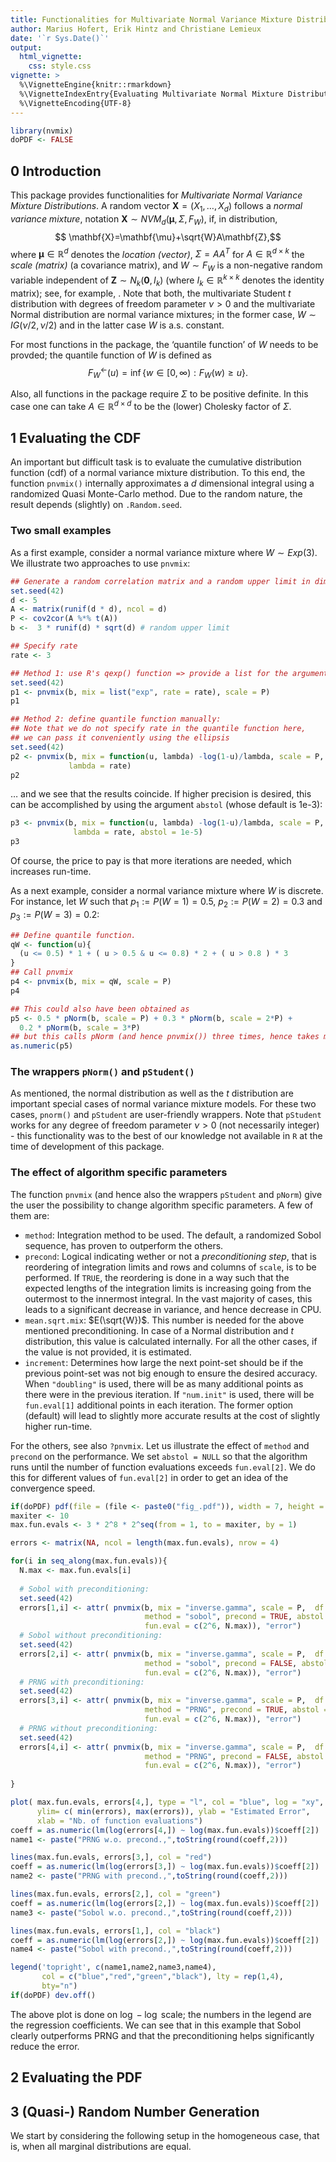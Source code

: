 ```yaml
---
title: Functionalities for Multivariate Normal Variance Mixture Distributions
author: Marius Hofert, Erik Hintz and Christiane Lemieux
date: '`r Sys.Date()`'
output:
  html_vignette:
    css: style.css
vignette: >
  %\VignetteEngine{knitr::rmarkdown}
  %\VignetteIndexEntry{Evaluating Multivariate Normal Mixture Distribution Functions}
  %\VignetteEncoding{UTF-8}
---
```

```r
library(nvmix)
doPDF <- FALSE
```



## 0 Introduction

This package provides functionalities for *Multivariate Normal Variance Mixture Distributions*. A random vector $\mathbf{X}=(X_1,\dots,X_d)$ follows a *normal variance
  mixture*, notation $\mathbf{X}\sim NVM_d(\mathbf{\mu},\Sigma,F_W)$, if, in
distribution,
$$  \mathbf{X}=\mathbf{\mu}+\sqrt{W}A\mathbf{Z},$$
where $\mathbf{\mu}\in\mathbb{R}^d$ denotes the *location (vector)*, $\Sigma=AA^T$ for
$A\in\mathbb{R}^{d\times k}$ the *scale (matrix)* (a covariance matrix), and
$W\sim F_W$ is a non-negative random variable independent of
$\mathbf{Z}\sim N_k(\mathbf{0},I_k)$ (where $I_k\in\mathbb{R}^{k\times k}$ denotes the identity
matrix); see, for example, \cite[Section~6.2]{mcneilfreyembrechts2015}.
Note that both, the multivariate Student $t$ distribution with degrees of freedom parameter $\nu>0$ and the multivariate Normal distribution are normal variance mixtures; in the former case, $W\sim IG(\nu/2, \nu/2)$ and in the latter case $W$ is a.s. constant. 


For most functions in the package, the 'quantile function' of $W$ needs to be provded; the quantile function
of $W$ is defined as
$$ F_W^\leftarrow(u)=\inf\{w\in[0,\infty):F_W(w)\ge u\}. $$

Also, all functions in the package require $\Sigma$ to be positive definite. In this case one can take $A\in\mathbb{R}^{d\times d}$ to be the (lower) Cholesky factor of $\Sigma$. 


## 1 Evaluating the CDF

An important but difficult task is to evaluate the cumulative distribution function (cdf) of a normal variance mixture distribution. To this end, the function `pnvmix()` internally approximates a $d$ dimensional integral using a randomized Quasi Monte-Carlo method. Due to the random nature, the result depends (slightly) on `.Random.seed`.

### Two small examples 
As a first example, consider a normal variance mixture where $W \sim Exp(3)$. We illustrate two approaches to use `pnvmix`:
```r
## Generate a random correlation matrix and a random upper limit in dimension d=5:
set.seed(42)
d <- 5
A <- matrix(runif(d * d), ncol = d)
P <- cov2cor(A %*% t(A))
b <-  3 * runif(d) * sqrt(d) # random upper limit

## Specify rate
rate <- 3

## Method 1: use R's qexp() function => provide a list for the argument 'mix':
set.seed(42)
p1 <- pnvmix(b, mix = list("exp", rate = rate), scale = P)
p1

```
```r
## Method 2: define quantile function manually:
## Note that we do not specify rate in the quantile function here, 
## we can pass it conveniently using the ellipsis
set.seed(42)
p2 <- pnvmix(b, mix = function(u, lambda) -log(1-u)/lambda, scale = P, 
             lambda = rate)
p2
```

... and we see that the results coincide. If higher precision is desired, this can be accomplished
by using the argument `abstol` (whose default is 1e-3):
```r
p3 <- pnvmix(b, mix = function(u, lambda) -log(1-u)/lambda, scale = P, 
              lambda = rate, abstol = 1e-5)
p3
```

Of course, the price to pay is that more iterations are needed, which increases run-time. 

As a next example, consider a normal variance mixture where $W$ is discrete. For instance, let $W$ such that $p_1 :=P(W=1)=0.5$, $p_2:=P(W=2)=0.3$ and $p_{3}:=P(W=3)=0.2$:
```r

## Define quantile function. 
qW <- function(u){
  (u <= 0.5) * 1 + ( u > 0.5 & u <= 0.8) * 2 + ( u > 0.8 ) * 3
}
## Call pnvmix
p4 <- pnvmix(b, mix = qW, scale = P)
p4

## This could also have been obtained as
p5 <- 0.5 * pNorm(b, scale = P) + 0.3 * pNorm(b, scale = 2*P) +
  0.2 * pNorm(b, scale = 3*P)
## but this calls pNorm (and hence pnvmix()) three times, hence takes much longer. 
as.numeric(p5)
```

### The wrappers `pNorm()` and `pStudent()`

As mentioned, the normal distribution as well as the $t$ distribution are important special cases of normal variance 
mixture models. For these two cases, `pnorm()` and `pStudent` are user-friendly wrappers. Note that `pStudent` works for any degree of freedom parameter $\nu>0$ (not necessarily integer) - this functionality was to the best of our knowledge not available in `R` at the time of development of this package. 


### The effect of algorithm specific parameters

The function `pnvmix` (and hence also the wrappers `pStudent` and `pNorm`) give the user the possibility to change algorithm specific parameters. A few of them are:

 - `method`: Integration method to be used. The default, a randomized Sobol sequence, has proven to outperform the others. 
 - `precond`: Logical indicating wether or not a *preconditioning step*, that is reordering of integration limits and rows and columns of `scale`, is to be performed. If `TRUE`, the reordering is done in a way such that the expected lengths of the integration limits is increasing going from the outermost to the innermost integral. In the vast majority of cases, this leads to a significant decrease in variance, and hence decrease in CPU.
 - `mean.sqrt.mix`: $E(\sqrt{W})$. This number is needed for the above mentioned preconditioning. In case of a Normal distribution and $t$ distribution, this value is calculated internally. For all the other cases, if the value is not provided, it is estimated.
 - `increment`: Determines how large the next point-set should be if the previous point-set was not big enough to ensure the desired accuracy. When `"doubling"` is used, there will be as many additional points as there were in the previous iteration. If `"num.init"` is used, there will be `fun.eval[1]` additional points in each iteration. The former option (default) will lead to slightly more accurate results at the cost of slightly higher run-time.

For the others, see also `?pnvmix`. Let us illustrate the effect of `method` and `precond` on the performance. 
We set `abstol = NULL` so that the algorithm runs until the number of function evaluations exceeds `fun.eval[2]`. We do this for different values of `fun.eval[2]` in order to get an idea of the convergence speed. 

```r
if(doPDF) pdf(file = (file <- paste0("fig_.pdf")), width = 7, height = 7)
maxiter <- 10
max.fun.evals <- 3 * 2^8 * 2^seq(from = 1, to = maxiter, by = 1)

errors <- matrix(NA, ncol = length(max.fun.evals), nrow = 4)

for(i in seq_along(max.fun.evals)){
  N.max <- max.fun.evals[i]
  
  # Sobol with preconditioning:
  set.seed(42)
  errors[1,i] <- attr( pnvmix(b, mix = "inverse.gamma", scale = P,  df = 0.9,
                              method = "sobol", precond = TRUE, abstol = NULL, 
                              fun.eval = c(2^6, N.max)), "error")
  # Sobol without preconditioning:
  set.seed(42)
  errors[2,i] <- attr( pnvmix(b, mix = "inverse.gamma", scale = P,  df = 0.9,
                              method = "sobol", precond = FALSE, abstol = NULL, 
                              fun.eval = c(2^6, N.max)), "error")
  # PRNG with preconditioning:
  set.seed(42)
  errors[3,i] <- attr( pnvmix(b, mix = "inverse.gamma", scale = P,  df = 0.9,
                              method = "PRNG", precond = TRUE, abstol = NULL, 
                              fun.eval = c(2^6, N.max)), "error")
  # PRNG without preconditioning:
  set.seed(42)
  errors[4,i] <- attr( pnvmix(b, mix = "inverse.gamma", scale = P,  df = 0.9,
                              method = "PRNG", precond = FALSE, abstol = NULL, 
                              fun.eval = c(2^6, N.max)), "error")
  
}

plot( max.fun.evals, errors[4,], type = "l", col = "blue", log = "xy", 
      ylim= c( min(errors), max(errors)), ylab = "Estimated Error", 
      xlab = "Nb. of function evaluations")
coeff = as.numeric(lm(log(errors[4,]) ~ log(max.fun.evals))$coeff[2])
name1 <- paste("PRNG w.o. precond.,",toString(round(coeff,2)))

lines(max.fun.evals, errors[3,], col = "red")
coeff = as.numeric(lm(log(errors[3,]) ~ log(max.fun.evals))$coeff[2])
name2 <- paste("PRNG with precond.,",toString(round(coeff,2)))

lines(max.fun.evals, errors[2,], col = "green")
coeff = as.numeric(lm(log(errors[2,]) ~ log(max.fun.evals))$coeff[2])
name3 <- paste("Sobol w.o. precond.,",toString(round(coeff,2)))

lines(max.fun.evals, errors[1,], col = "black")
coeff = as.numeric(lm(log(errors[2,]) ~ log(max.fun.evals))$coeff[2])
name4 <- paste("Sobol with precond.,",toString(round(coeff,2)))

legend('topright', c(name1,name2,name3,name4), 
       col = c("blue","red","green","black"), lty = rep(1,4),
       bty="n")
if(doPDF) dev.off()
```

The above plot is done on $\log-\log$ scale; the numbers in the legend are the regression coefficients. We can see that in this example that Sobol clearly outperforms PRNG and that the preconditioning helps significantly reduce the error. 


## 2 Evaluating the PDF

## 3 (Quasi-) Random Number Generation

We start by considering the following setup in the homogeneous case, that is, when
all marginal distributions are equal.





